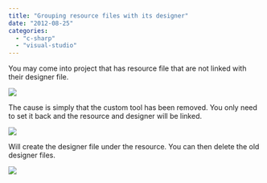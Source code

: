 ```yaml
---
title: "Grouping resource files with its designer"
date: "2012-08-25"
categories: 
  - "c-sharp"
  - "visual-studio"
---
```


You may come into project that has resource file that are not linked with their designer file. 

![](/images/blog/ResourceNotGrouped.png)

The cause is simply that the custom tool has been removed. You only need to set it back and the resource and designer will be linked.

![](/images/blog/resourcegroupedproperties-400x149.png)

Will create the designer file under the resource. You can then delete the old designer files. 

![](/images/blog/groupedresource.png)
